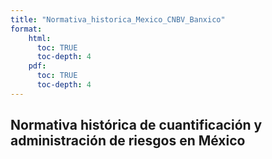 ```yaml
---
title: "Normativa_historica_Mexico_CNBV_Banxico"
format: 
    html:
      toc: TRUE
      toc-depth: 4
    pdf:  
      toc: TRUE
      toc-depth: 4
---
```


## Normativa histórica de cuantificación y administración de riesgos en México


